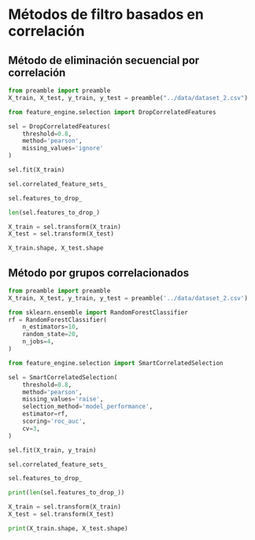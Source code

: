 # Métodos de filtro basados en correlación

## Método de eliminación secuencial por correlación

```python
from preamble import preamble
X_train, X_test, y_train, y_test = preamble("../data/dataset_2.csv")
```

```python
from feature_engine.selection import DropCorrelatedFeatures

sel = DropCorrelatedFeatures(
    threshold=0.8,
    method='pearson',
    missing_values='ignore'
)

sel.fit(X_train)

sel.correlated_feature_sets_

sel.features_to_drop_

len(sel.features_to_drop_)

X_train = sel.transform(X_train)
X_test = sel.transform(X_test)

X_train.shape, X_test.shape
```

## Método por grupos correlacionados

```python
from preamble import preamble
X_train, X_test, y_train, y_test = preamble('../data/dataset_2.csv')
```

```python
from sklearn.ensemble import RandomForestClassifier
rf = RandomForestClassifier(
    n_estimators=10,
    random_state=20,
    n_jobs=4,
)
```

```python
from feature_engine.selection import SmartCorrelatedSelection

sel = SmartCorrelatedSelection(
    threshold=0.8,
    method='pearson',
    missing_values='raise',
    selection_method='model_performance',
    estimator=rf,
    scoring='roc_auc',
    cv=3,
)
```

```python
sel.fit(X_train, y_train)

sel.correlated_feature_sets_

sel.features_to_drop_

print(len(sel.features_to_drop_))

X_train = sel.transform(X_train)
X_test = sel.transform(X_test)

print(X_train.shape, X_test.shape)
```

